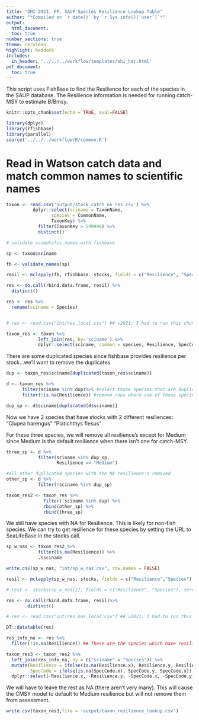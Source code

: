 ```yaml
---
title: "OHI 2021: FP, SAUP Species Resilience Lookup Table"
author: "*Compiled on `r date()` by `r Sys.info()['user']`*"
output: 
  html_document:
  toc: true
number_sections: true
theme: cerulean
highlight: haddock
includes: 
  in_header: '../../../workflow/templates/ohi_hdr.html'
pdf_document:
  toc: true
---
```


This script uses FishBase to find the Resilience for each of the species in the SAUP database. The Resilience information is needed for running catch-MSY to estimate B/Bmsy.

```r

knitr::opts_chunk$set(echo = TRUE, eval=FALSE)

library(dplyr)
library(rfishbase)
library(parallel)
source('../../../workflow/R/common.R')

```


# Read in Watson catch data and match common names to scientific names

```r

taxon <- read.csv('output/stock_catch_no_res.csv') %>%
          dplyr::select(sciname = TaxonName,
                 species = CommonName,
                 TaxonKey) %>%
            filter(TaxonKey > 599999) %>%
            distinct()

# validate scientific names with fishbase

sp <- taxon$sciname

fb <- validate_names(sp)

resil <- mclapply(fb, rfishbase::stocks, fields = c("Resilience", "Species", "SpecCode"), mc.cores=5)

res <- do.call(rbind.data.frame, resil) %>% 
  distinct() 

res <- res %>%
  rename(sciname = Species)


# res <- read.csv("int/res_local.csv") ## v2021: I had to run this chunk on my local version of R, because for some reason it wasn't working on mazu... if that happens in v2022, just write sp to your local and run there (use archive/fishbase_test.Rmd script).

taxon_res <- taxon %>%
            left_join(res, by='sciname') %>%
            dplyr::select(sciname, common = species, Resilience, SpecCode)
```

There are some duplicated species since fishbase provides resilience per stock...we'll want to remove the duplicates 

```r
dup <- taxon_res$sciname[duplicated(taxon_res$sciname)]

d <- taxon_res %>%
      filter(sciname %in% dup)%>% #select those species that are duplicated
      filter(!is.na(Resilience)) #remove rows where one of those species has an NA for Resilience (this is most species)

dup_sp <- d$sciname[duplicated(d$sciname)]
```

Now we have 2 species that have stocks with 2 different resiliences:
  "Clupea harengus"    "Platichthys flesus"     

For these three species, we will remove all resilience's except for Medium since Medium is the default resilience when there isn't one for catch-MSY. 
```r

three_sp <- d %>%
            filter(sciname %in% dup_sp,
                   Resilience == "Medium")

#all other duplicated species with the NA resilience's removed
other_sp <- d %>%
            filter(!sciname %in% dup_sp)

taxon_res2 <- taxon_res %>%
              filter(!sciname %in% dup) %>%
              rbind(other_sp) %>%
              rbind(three_sp)
```

We still have species with NA for Resilience. This is likely for non-fish species. We can try to get resilience for these species by setting the URL to SeaLifeBase in the stocks call.

```r

sp_w_nas <- taxon_res2 %>%
            filter(is.na(Resilience)) %>%
            .$sciname

write.csv(sp_w_nas, "int/sp_w_nas.csv", row.names = FALSE)

resil <- mclapply(sp_w_nas, stocks, fields = c("Resilience","Species"), mc.cores=5, server = "sealifebase")

# test <- stocks(sp_w_nas[2], fields = c("Resilience", "Species"), server = "sealifebase")

res <- do.call(rbind.data.frame, resil)%>%
        distinct()

# res <- read.csv("int/res_nas_local.csv") ## v2021: I had to run this chunk on my local version of R, because for some reason it wasn't working on mazu... if that happens in v2022, just write sp_w_nas to your local and run there (use archive/fishbase_test.Rmd script).

DT::datatable(res)

res_info_na <- res %>%
  filter(!is.na(Resilience)) ## These are the species which have resilience info in SeaLifeBase, but not in our taxon_res2 dataframe. Join these with that df and wrangle to fill in these missing data. 

taxon_res3 <- taxon_res2 %>%
  left_join(res_info_na, by = c("sciname" = "Species")) %>%
  mutate(Resilience = ifelse(is.na(Resilience.x), Resilience.y, Resilience.x), 
         SpecCode = ifelse(is.na(SpecCode.x), SpecCode.y, SpecCode.x)) %>%
  dplyr::select(-Resilience.x, -Resilience.y, -SpecCode.x, -SpecCode.y)
```

We will have to leave the rest as NA (there aren't very many). This will cause the CMSY model to default to Medium resilience but will not remove them from assessment.

```r
write.csv(taxon_res3,file = 'output/taxon_resilience_lookup.csv')
```       

